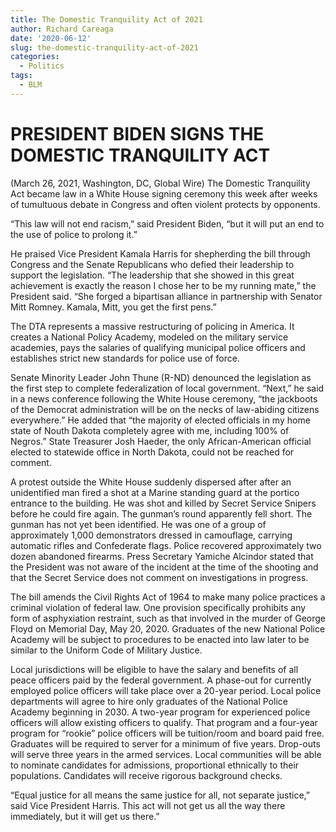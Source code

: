 ```yaml
---
title: The Domestic Tranquility Act of 2021
author: Richard Careaga
date: '2020-06-12'
slug: the-domestic-tranquility-act-of-2021
categories:
  - Politics
tags:
  - BLM
---
```


# PRESIDENT BIDEN SIGNS THE DOMESTIC TRANQUILITY ACT

(March 26, 2021, Washington, DC, Global Wire) The Domestic Tranquility Act became law in a White House signing ceremony this week after weeks of tumultuous debate in Congress and often violent protects by opponents.

“This law will not end racism,” said President Biden, “but it will put an end to the use of police to prolong it.”

He praised Vice President Kamala Harris for shepherding the bill through Congress and the Senate Republicans who defied their leadership to support the legislation. “The leadership that she showed in this great achievement is exactly the reason I chose her to be my running mate,” the President said. “She forged a bipartisan alliance in partnership with Senator Mitt Romney. Kamala, Mitt, you get the first pens.”

The DTA represents a massive restructuring of policing in America. It creates a National Policy Academy, modeled on the military service academies, pays the salaries of qualifying municipal police officers and establishes strict new standards for police use of force.

Senate Minority Leader John Thune (R-ND) denounced the legislation as the first step to complete federalization of local government. “Next,” he said in a news conference following the White House ceremony, “the jackboots of the Democrat administration will be on the necks of law-abiding citizens everywhere.” He added that “the majority of elected officials in my home state of Nouth Dakota completely agree with me, including 100% of Negros.” State Treasurer Josh Haeder, the only African-American official elected to statewide office in North Dakota, could not be reached for comment.

A protest outside the White House suddenly dispersed after after an unidentified man fired a shot at a Marine standing guard at the portico entrance to the building. He was shot and killed by Secret Service Snipers before he could fire again. The gunman’s round apparently fell short. The gunman has not yet been identified. He was one of a group of approximately 1,000 demonstrators dressed in camouflage, carrying automatic rifles and Confederate flags. Police recovered approximately two dozen abandoned firearms. Press Secretary Yamiche Alcindor stated that the President was not aware of the incident at the time of the shooting and that the Secret Service does not comment on investigations in progress.

The bill amends the Civil Rights Act of 1964 to make many police practices a criminal violation of federal law. One provision specifically prohibits any form of asphyxiation restraint, such as that involved in the murder of George Floyd on Memorial Day, May 20, 2020. Graduates of the new National Police Academy will be subject to procedures to be enacted into law later to be similar to the Uniform Code of Military Justice.

Local jurisdictions will be eligible to have the salary and benefits of all peace officers paid by the federal government. A phase-out for currently employed police officers will take place over a 20-year period. Local police departments will agree to hire only graduates of the National Police Academy beginning in 2030. A two-year program for experienced police officers will allow existing officers to qualify. That program and a four-year program for “rookie” police officers will be tuition/room and board paid free. Graduates will be required to server for a minimum of five years. Drop-outs will serve three years in the armed services. Local communities will be able to nominate candidates for admissions, proportional ethnically to their populations. Candidates will receive rigorous background checks.

“Equal justice for all means the same justice for all, not separate justice,” said Vice President Harris. This act will not get us all the way there immediately, but it will get us there.”